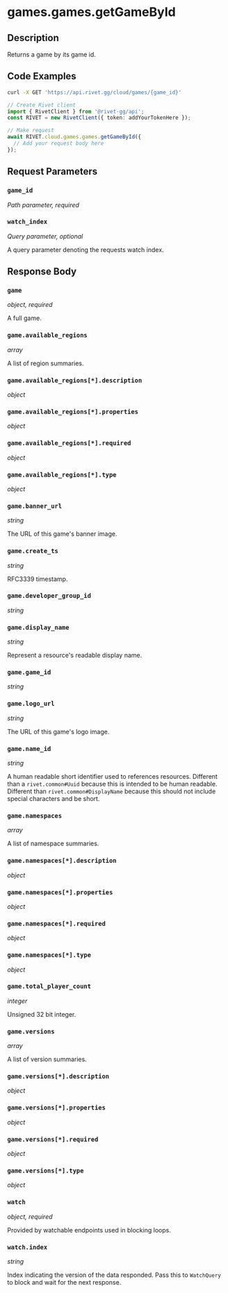 

# games.games.getGameById

## Description

Returns a game by its game id.


## Code Examples

<CodeGroup title='Request' tag='GET' label='https://api.rivet.gg/cloud/games/{game_id}'>

```bash {{ title: 'cURL' }}
curl -X GET 'https://api.rivet.gg/cloud/games/{game_id}'
```

```ts
// Create Rivet client
import { RivetClient } from '@rivet-gg/api';
const RIVET = new RivetClient({ token: addYourTokenHere });

// Make request
await RIVET.cloud.games.games.getGameById({
  // Add your request body here
});
```

</CodeGroup>


## Request Parameters


### `game_id`

_Path parameter, required_





### `watch_index`

_Query parameter, optional_


A query parameter denoting the requests watch index.


## Response Body

### `game`

_object, required_

A full game.

### `game.available_regions`

_array_

A list of region summaries.

### `game.available_regions[*].description`

_object_

### `game.available_regions[*].properties`

_object_

### `game.available_regions[*].required`

_object_

### `game.available_regions[*].type`

_object_

### `game.banner_url`

_string_

The URL of this game's banner image.

### `game.create_ts`

_string_

RFC3339 timestamp.

### `game.developer_group_id`

_string_

### `game.display_name`

_string_

Represent a resource's readable display name.

### `game.game_id`

_string_

### `game.logo_url`

_string_

The URL of this game's logo image.

### `game.name_id`

_string_

A human readable short identifier used to references resources. Different than a `rivet.common#Uuid` because this is intended to be human readable. Different than `rivet.common#DisplayName` because this should not include special characters and be short.

### `game.namespaces`

_array_

A list of namespace summaries.

### `game.namespaces[*].description`

_object_

### `game.namespaces[*].properties`

_object_

### `game.namespaces[*].required`

_object_

### `game.namespaces[*].type`

_object_

### `game.total_player_count`

_integer_

Unsigned 32 bit integer.

### `game.versions`

_array_

A list of version summaries.

### `game.versions[*].description`

_object_

### `game.versions[*].properties`

_object_

### `game.versions[*].required`

_object_

### `game.versions[*].type`

_object_

### `watch`

_object, required_

Provided by watchable endpoints used in blocking loops.

### `watch.index`

_string_

Index indicating the version of the data responded.
Pass this to `WatchQuery` to block and wait for the next response.




